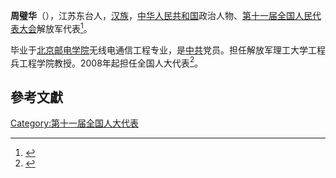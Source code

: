 '''周璧华'''（{{bd|1940年||}}），江苏东台人，[[汉族|汉族]]，[[中华人民共和国|中华人民共和国]]政治人物、[[第十一届全国人民代表大会|第十一届全国人民代表大会]]解放军代表<ref>{{cite web|author=新华网|title=第十一届全国人大代表|url=http://news.xinhuanet.com/ziliao/2008-03/03/content_7708230.htm?node=36628|publisher=新华网|accessdate=2014-01-07|archive-date=2014-01-10|archive-url=https://web.archive.org/web/20140110211415/http://news.xinhuanet.com/ziliao/2008-03/03/content_7708230.htm?node=36628|dead-url=no}}</ref>。

毕业于[[北京邮电学院|北京邮电学院]]无线电通信工程专业，是[[中共|中共]]党员。担任解放军理工大学工程兵工程学院教授。2008年起担任全国人大代表<ref>{{cite news|title=全国人大代表信息-周璧华|url=http://210.82.31.1:8084/delegate/viewDelegate.action?dbid=112893|accessdate=2013-04-05|newspaper=全国人大网|archive-url=https://web.archive.org/web/20140527213322/http://www.npc.gov.cn/delegate/viewDelegate.action?dbid=112893|archive-date=2014-05-27|dead-url=yes}}</ref>。

==參考文獻==
{{reflist}}
[[Category:第十一届全国人大代表|Category:第十一届全国人大代表]]